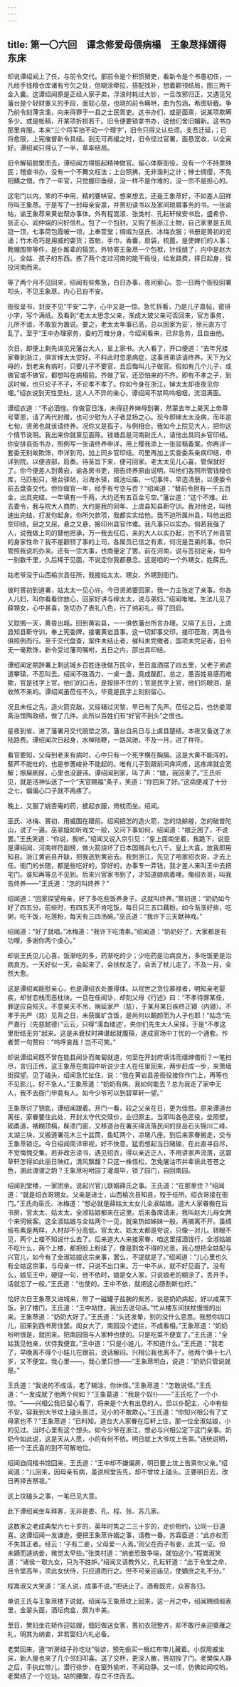 ```yaml
---
---
---
```

title: 第一〇六回　谭念修爱母偎病榻　王象荩择婿得东床
---



却说谭绍闻上了任，与前令交代。那前令是个积惯猾吏，看新令是个书愚初任，一凡经手钱粮仓库诸有亏欠之处，但糊涂牵拉，搭配找补，想着颧顸结局，图三两千金入囊。这谭绍闻原是正经人家子弟，浮浪时耗过大钞，一旦改邪归正，又遇见兄藩台是个轻财重义的手段，面软心慈，也晓的前令瞒哄，曲为包涵，希图斩截。争乃前令刻薄贪渔，向来得罪于一县之士民胥吏。这书办们，或是面禀，说某项欺瞒多少。或是帐稿，开某项折损若干。旧令便要锁拿书办，说他们舍旧媚新。这书办那里肯服。本来“三个将军抬不动一个理字’，旧令只得又认些须。支吾迁延，；已将愈限，上宪催督新令具结。到无可再缓之时，旧令径过官署，面恳宽收，以全寅好。谭绍闻只得认了一半，草率结局。

旧令解韬脱樊而去，谭绍闻方得振起精神做官。留心体察衙役，没有一个不持票殃民；稽查书办，没有一个不舞文枉法；上台照拂，无非渔利之计；绅士绸缨，不免阳鱎之憎。作了一年官，只觉握印垂绶，没一样不是作难的，没一宗不是担心的。

这宅门以内，笨的不中用，精的要哄官。想来想去，还是王象荩好，不如差人回祥符叫王象荩。于是写了一封母亲安禀，并篑初读书以及家间琐屑事务的书。一张谕帖，谕王象荐来黄岩帮办事体。外有程嵩淑、张类村、孔耘轩候安书启，盛希侨、张正心、阎仲端的问好信札。包了一个包封。又购了些浙江土物，自己家里是五凤冠一顶，七事荷包霞帔一领，上奉萱堂；绸缎为巫氏、冰梅衣服；书册是篑初的览诵；竹木奇巧是用威的耍货；首帕，手巾，香囊，扇袋，梳蓖，是使婢们的人事；靴帽围带等件，是仆厮辈的犒赏。外特寄王象荩一个包袱，针线缝了，内中是赵大儿、全姑、孩子的东西。拣了两个走过河南的能干衙役，给发路费，择日起身，径投河南而来。

等了两个月不见回来，绍闻有些焦急，白日办事，夜间萦心。忽一日两个衙役回署叩头，不见王象荩，内心已自不安。

衙役呈书，封皮不见“平安”二字，心中又是一惊。急忙拆看，乃是儿子禀帖，密排小字，写个满纸。及看到“老太太思念父亲，渐成大玻父亲可否回来，官方事务，儿所不谙，不敢妄为置说。要之，老太太年事已高，总以回家为妥’，徐元直方寸乱了。至于“王中办理家务，委的万难分身，今绍闻看来，已非急务，且自由他。

次日，即便上剩先谒见兄藩台大人，呈上家书。大人看了，开口便道：“去年兄接家眷到浙江，俱言婶太太安好。不料此时忽患病症，这事贤弟该请终养。天下为父母的，到老来有病时，只要儿子不要官，且后悔叫儿子做官。假如有几个儿子，或做官或不做官，都想叫在病榻前。齐做了官，还恐怕来的不齐。即有不孝之子，到这时候，也只论子不子，不论孝不孝了。你如今身在浙江，婶太太却夜夜见你哩。”绍衣说到天性至处，这人人不异的亲心，谭绍闻不禁鸣呜咽咽，流泪满面。

谭绍衣道：“不必洒惶。你做官日浅，未得迎养婶母到署，然蒙去年上昊天上帝尊号覃恩，请了两代封赠，也可少慰为人子者显扬之心。现今即婶太太没病，而年逾七旬，贤弟也就该请终养。况你又是孤子，与例相合。我如今上院见大人，把你这个情节说明。我出来你就禀见面陈。钱塘县是河南尉氏人，请他出具同乡官印结。你安排县衙书办，照例写一张请终养申详，用上樱我添上一张驳稿备案。你再详一套委无别故欺饰，申详到司，加上同乡官印结。司里再加上实查委系亲病印结，申详到院。以便咨部，启奏。待圣旨下来，便可回家。老太太见儿心喜，管保就好了。你今便差人到黄岩，谕各房书吏，把告终养原由说明，叫他们各照所管钱粮仓库，马匹船只，墩台驿站，沿海水驿，城池坛庙，一切事件，早造清册，以便委令前去盘查交代。但你做官一年，经手有亏空与否？”绍闻道：“替前令担有一千五百金，出具完结。一年填有一千两，大约还有五百金亏空。”藩台道：“这个不难。此去委令，我与院大人商酌，大约是我的同年、上虞县知县靳守训。我对他说，叫他速出完结，打发你起身。你所欠款项，我都实实给他。我不迫所属州县，叫他出担空印结，屈之又屈，悬之又悬，接印州县官作难。我凡事只以实办。倘若我强了人，说我做上司的替他担承，万一我去任后，来的大人以实办起，岂不坑了州县官的身家性命？我不是颧顸了事的上司，各属员已信之有素，何况是吾弟的事。你只管照我说的办来。还有一宗大事，也商量定了罢。前在河南，说与签初定亲，如今一别数千里，久后稀于见面，不说定你我都悬念。这是咱的一个外甥女，姓薛氏。

姑老爷没于山西榆次县任所，我接姑太太、甥女、外甥到衙门。

彼时篑初到道署，姑太太一见心许。今日贤弟要回家，我一力主张定了亲事。你各人儿妇，叫你看看你放心，回家好讲与婶太太，说与弟妇。”绍闻唯唯。生法儿见了薛甥女，心中甚喜，急切办了表礼八色，行了纳彩礼，得了回启。

又耽搁一天，黄昏出城。回到黄岩县，一一俱依藩台所言办理。又隔了五日，上虞县知县靳守训，奉上宪委牌，接署黄岩县事。这一切卸事交印，接印莅政，两县令俱照例而行。至于交代盘查，案件未结止者，催科未完缴者，国项未完足者，旧令无一毫欺饰，新令受过藩司嘱咐，五日之内，邵出具印结。

谭绍闻定期辞署上剩这城乡百姓连夜做万民伞，至日盒酒摆了四五里，父老子弟遮道攀辕，不忍叫去。绍闻不胜酒力，一桌一盏，竟成酩酊。总之，愚百姓易感而难欺，官是钱字上官，他们的口舌，是按捺不住的；官是民字上官，他们的眼泪，是收煞不来的。谭绍闻虽莅任不久，毕竟是民字上刻刻留心。

况且未任之先，造火箭克敌，又绥辑过灾黎，早已有了先声。莅任之后，也仿娄潜斋治馆陶政绩，做了几件。此所以百姓们有“好官不到头”之恨也。

星夜到省，进了藩署月交代赔垫之项，藩台自另日与上虞县楚结。本夜又备送了水陆路费。谭绍闻次日起身，水棹陆鞭，一路风驰，不及一月，进了祥符。

看官要知，父母到老来有病时，心中只有一个死字横在胸膈。这是大黄不能泻的，藜芦不能吐的，也是参蓍峻补不能起的。唯有儿子到跟前间痒间疼，这疼痒就会宽解；擦屎刷尿，心里也没避讳。谭绍闻到家，叫了声：“娘，我回来了。”王氏听见，就是活神仙送了一个“天官赐福”条子，笑道：“你回来了好。”这病便减了十分之七，偏偏心口子就不再疼了。

晚上，又服了姚杏庵的药，披起衣服，倚枕而坐。绍闻。

巫氏、冰梅、篑初、用威围在跟前。绍闻把怎的造火箭，怎的烧艅艎，怎的破普陀山，说了一遍。巫翠姐如听戏文一般，又问下事如何，绍闻道：“娘乏困了，不说罢。”王氏笑道：“你说，我听。”绍闻又说入京引见：“皇上面南坐着，我跪下，说臣是谭绍闻，河南祥符副榜，做火箭烧坏了日本国贼兵七八千。皇上大喜，放我即用知县。浙江黄岩县开缺，把我选到黄岩去。我到浙江，先见了咱家绍衣哥，才去上任。衙门的长随，都是些吃好的，穿好的，办事专一弄钱，我才差人来叫王中去把宅门。谁知再等总不见到。后来兴官家书到了，才知道娘病着哩。俺绍衣哥，叫我告终养——”王氏道：“怎的叫终养？”

绍闻道：“回家探望母亲，好了多吃些饭养身子。这就叫终养。”篑初道：“奶奶如今好了四五分。前些时，有四五天不肯吃饭，每日只三五口藕粉。如今渐渐好些，吃粥，吃干饭，吃莲粉，每天有三四汤碗。”巫氏道：“我许下三天献神戏。”

绍闻道：“好了就唱。”冰梅道：“我许下吃清素。”绍闻道：“奶奶好了，大家都是有功哩，多谢你两个虔心。”

却说王氏见儿心喜，饭渐吃的多，药渐吃的少；少吃药是治病良方，多吃饭更是治病良方。一天好似一天，会起来了，会扶杖走了，会丢了杖儿走了，不及一月，全然大愈。

这是谭绍闻能慰亲心，也是谭绍衣处置得体。以视世之贪位慕禄者，明知亲老婴疾，却甘恋栈而恶枕块。一旦在任闻讣，却刻父母《行述》曰：“不孝待罪某任，罪逆应自殒灭。不意昊天不吊，祸延家严（慈），于某月某日疾终正寝（内寝）。不孝于先严（慈）见背之日，未获属纩含饭，是尚何以靦颜而为人子也耶！”姑念“先严嘉行（先慈懿德）”云云，只得“濡血缕述’，央你们先生大人采择，于是“不孝这里衔结无穷”起来。这是未衰杖时裨谌起就腹稿，遂成官场中丁忧的一个通套。作者赘一句赞曰：“呜呼哀哉！岂不可笑。”

却说谭绍闻既不曾在能县闻讣而匍匐就道，何至在开封府填讳而缙绅借衔？一笔扫尽，言归正传。这王象荩在南园中听说少主人在任里回来，两步赶成一步，来萧墙街探望。见了磕头，绍闻急忙扯住，说：“我在黄岩县差衙役接你作门上，再等也不见影儿，好不急人。”王象荩道：“奶奶有病，我如何能去？总为我走了家中无人，我不去衙门毕竟有人。如今少爷可以到碧草轩一望。”

王象荩讨了钥匙，谭绍闻跟着。开门一看，较之父亲在日，更为佳胜。原来谭道台离任，家眷要住此处，开封太守代交赎价，业归原主。当即叫各色匠役，垒照壁，砌甬道，裱糊顶槅，髹漆门窗，又移道台在署买得流落民间的艮岳石头锦川二峰、太湖三块，又搬道署花木三十盆筒，鱼缸两个，凉墩八座。到后来家眷搬走，交与王象荩锁讫。今日绍闻周详审视，好不快意。猛而想起当日赌输，在此直寻自尽，不觉悔愧交集。若非改志读书，遇见绍衣，得以亲近正人，不用讲家声流落，这碧草轩怎得如此丽日映红，清风飘馥？只这一株怪松，怎免屠沽市井辈亵此苍苍之色，溷此谡谡之韵？王象荩吩咐园丁灌溉毕，锁了园门，自回南园。

绍闻到堂楼，一家团坐。说起兴官儿联姻薛氏之事。王氏道：“在那里住？”绍闻道：“就是绍衣哥甥女。父亲是进士，山西榆次县知县，殁于任所。绍衣哥接在衙门。”王氏向巫氏、冰梅道：”想必就是薛姑太太女儿全淑姑娘。道大人家眷搬在后书房，官太太、姑太太、全淑姑娘都来在这里。后来备席请来，我叫赵大儿母女两个来伺候客。这全淑姑娘与全姑两个一见，就亲热如姊妹一般，再摘离不开。虽绸缎布素是两样，人材却不分高低。官太太、姑太太都是夸说，只像一对儿。转眼不见，两个上楼不知说什么去了。后来道大人来接家眷，咱这里摆酒饯行，全淑姑娘不吃什么，两个上楼，都把脸上粉揉了，像是割舍不得的光景。我心想把全姑配与兴官儿，如今有了全淑姑娘这宗亲事，罢么，不提就是了。”绍闻道：“儿心里也久有全姑这宗事，与母亲一样，只说不出口来。万一中不从，就不好见面了。没有么，娘见王中，硬提一句，他不依时，娘是女人家，只说娘老的糊涂了，丢开手，话就忘了一般。”王氏道：“也使的。王中不依，就把这心肠割断也好。”

恰好次日王象荩又进城来，带了一磁罐子盐腕的紫苏，说是奶奶病起，好以咸莱下饭。到了楼门，王氏道：“王中站住，我出去说句话。”忙从楼东间扶杖慢慢的出来。王象荩道：“奶奶大好了。”王氏道：“头还发晕，别的没什么意思。我想你四口儿，回来到西书房住罢。闺女大了，南园没个遮拦，不成看相。”王象荩道：“奶奶吩咐很是，就回来。把南园佃与人家种也使的。只是吃菜不便宜了。”王氏道：“全姑我见他亲，伏侍我便宜。”王中道：“只是小娃儿，不知道什么。”王氏道：“我老了，早晚离不得个小娃儿在跟前，说话解闷。兴相公我也离不了。他两个俱十七八岁，又不便宜。我心里——，我心里只想——”王象荩明白，说道：“奶奶只管说就是。”

王氏道：“我说的不成话，老了糊涂，你休怪。”王象荩道：“怎敢说怪。”王氏道：“一发成就了他两个何如？”王象葛道：“我是个奴仆——”王氏吃了一个小惊。“——兴相公我已留心看了，将来是个大有出息的人。但以仆配主，心中有些不安。容我到大爷坟上磕头禀过，见小的不敢欺心。”王氏道：“你知兴相公有了丈母家也不？”王象荩道：“已料知。道台大人家眷在后轩上住，那一位全淑姑娘，小的见过。当时心里有这个想头。如今少爷在浙江，想必与兴相公定下这门亲事。奶奶今如此说，这是天从人愿，小的有何不依。明日就上大爷坟上告禀。”话统说明，把一个王氏喜的到不可解地位。

绍闻自阎楷书馆回来，王氏道：“王中却不嫌偏房，明日要上坟上告禀你父亲。”绍闻道：“儿回来，因母亲有病，虽说柯堂告先，却不曾坟上磕头。正要明日去，改日再择吉祭祖。”

这上坟磕头之事，一笔已见大意。

此下谭绍闻坐车拜客，无非是娄、孔、程、张、苏几家。

这数家之老成典型六七十岁的，英年时隽之二三十岁的，走价相约，公同一日道喜。这谭绍闻一发谦逊，便把王象荩许姻之事，请教一番。苏霖臣道：“此亦权而不失其正者。经云：‘子有二妾，父母爱一人焉。’则父在而子有妾，此其一证。但未嫡而遽纳妾，微觉太早些。”张类村道：“纳妾恐致争端，就怕这个。”程嵩淑笑道：“诸侯一取九女，只为不姓妒。”绍闻又请教外父，孔耘轩道：“出于令堂之命，且令堂高年，须此女伏侍，只应遵而行之。但不可亲迎庙见，使嫡庶之礼不分。”

程嵩淑又大笑道：“圣人说，成事不说。”把话止了。酒肴既完，众客各归。

单说王氏与王象荩楼下说就。绍闻与王象荩坟上回来，这一月之中，绍闻赐绸缎表里，金翠头面，酒坛肉盒，颇为丰美。

至日，樊妇坐花轿作迎姑嫂，佃妇做送女客，篑初衣冠整齐，却不敢行亲迎奠雁之礼，明其为纳妾，非若娶妇六礼必备。

老樊回来，遵“听房结子孙圪垯”俗谚，预先偷买一根红布带儿藏着。小叔用威坐床，新人屋也来了几个邻妇叩喜。送了交杯，更深人散，篑初拴了门。老樊俟人静之后，手执红带儿，潜行徐步，在窗外偷听，不闻动静。又一顷，仿佛如闻哎哟，老樊结了一个圪垯。站的腰酸，存立不住而去。